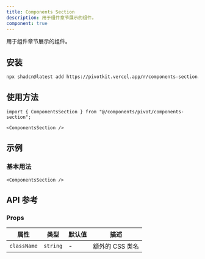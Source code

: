 ```yaml
---
title: Components Section
description: 用于组件章节展示的组件。
component: true
---
```


用于组件章节展示的组件。

<ComponentPreview name="components-section-demo" />

## 安装

```bash
npx shadcn@latest add https://pivotkit.vercel.app/r/components-section.json
```

## 使用方法

```tsx
import { ComponentsSection } from "@/components/pivot/components-section";
```

```tsx
<ComponentsSection />
```

## 示例

### 基本用法

```tsx
<ComponentsSection />
```

## API 参考

### Props

| 属性        | 类型     | 默认值 | 描述            |
| ----------- | -------- | ------ | --------------- |
| `className` | `string` | -      | 额外的 CSS 类名 |
